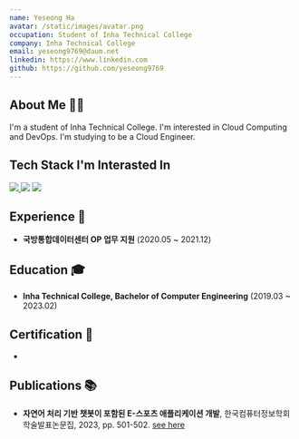 ```yaml
---
name: Yeseong Ha
avatar: /static/images/avatar.png
occupation: Student of Inha Technical College
company: Inha Technical College
email: yeseong9769@daum.net
linkedin: https://www.linkedin.com
github: https://github.com/yeseong9769
---
```


## About Me 👨‍💻
I'm a student of Inha Technical College. I'm interested in Cloud Computing and DevOps. I'm studying to be a Cloud Engineer.

## Tech Stack I'm Interasted In
<a href="https://github.com/yeseong9769">
    <img src="https://img.shields.io/badge/github-181717?style=flat-square&logo=GitHub" />
</a>
<img src="https://img.shields.io/badge/openstack-ED1944?style=flat-square&logo=Openstack">
<img src="https://img.shields.io/badge/Amazon AWS-232F3E?style=flat-square&logo=Amazon AWS">

## Experience 💼
* **국방통합데이터센터 OP 업무 지원** (2020.05 ~ 2021.12)

## Education 🎓
* **Inha Technical College, Bachelor of Computer Engineering** (2019.03 ~ 2023.02)

## Certification 📜
* 

## Publications 📚
* **자연어 처리 기반 챗봇이 포함된 E-스포츠 애플리케이션 개발**, 한국컴퓨터정보학회 학술발표논문집, 2023, pp. 501-502. [see here](https://www.dbpia.co.kr/journal/articleDetail?nodeId=NODE11528324)